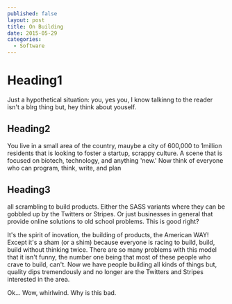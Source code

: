 ```yaml
---
published: false
layout: post
title: On Building
date: 2015-05-29
categories:
  - Software
---
```


# Heading1
Just a hypothetical situation:
you, yes you, I know talkinng to the reader isn't a blrg thing but,
hey think about youself.

## Heading2

You live in a small area of the country,
mauybe a city of 600,000 to 1million residents that is looking to foster a startup, scrappy culture.
A scene that is focused on biotech, technology, and anything 'new.'
Now think of everyone who can
program, think, write, and plan

## Heading3

all scrambling to build products.
Either the SASS variants where they can be gobbled up by the Twitters or Stripes.
Or just businesses in general that provide online solutions to old school problems.
This is good right?

It's the spirit of inovation, the building of products, the American WAY!
Except it's a sham (or a shim) because everyone is racing to
build, build, build without thinking twice.
There are so many problems with this model that it isn't funny,
the number one being that most of these people who crave to build, can't.
Now we have people building all kinds of things but, quality dips tremendously
and no longer are the Twitters and Stripes interested in the area.

Ok... Wow, whirlwind. Why is this bad.
